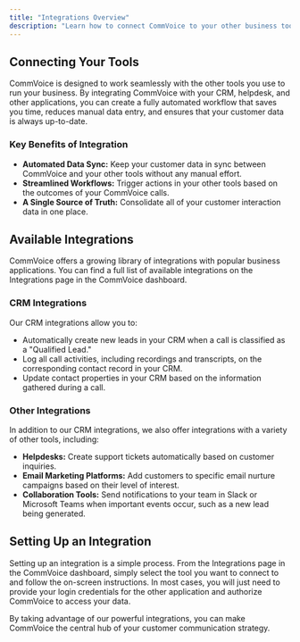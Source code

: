 ```yaml
---
title: "Integrations Overview"
description: "Learn how to connect CommVoice to your other business tools to automate workflows and streamline your operations."
---
```


## Connecting Your Tools

CommVoice is designed to work seamlessly with the other tools you use to run your business. By integrating CommVoice with your CRM, helpdesk, and other applications, you can create a fully automated workflow that saves you time, reduces manual data entry, and ensures that your customer data is always up-to-date.

### Key Benefits of Integration

*   **Automated Data Sync:**  Keep your customer data in sync between CommVoice and your other tools without any manual effort.
*   **Streamlined Workflows:**  Trigger actions in your other tools based on the outcomes of your CommVoice calls.
*   **A Single Source of Truth:**  Consolidate all of your customer interaction data in one place.

## Available Integrations

CommVoice offers a growing library of integrations with popular business applications. You can find a full list of available integrations on the Integrations page in the CommVoice dashboard.

### CRM Integrations

Our CRM integrations allow you to:

*   Automatically create new leads in your CRM when a call is classified as a "Qualified Lead."
*   Log all call activities, including recordings and transcripts, on the corresponding contact record in your CRM.
*   Update contact properties in your CRM based on the information gathered during a call.

### Other Integrations

In addition to our CRM integrations, we also offer integrations with a variety of other tools, including:

*   **Helpdesks:** Create support tickets automatically based on customer inquiries.
*   **Email Marketing Platforms:**  Add customers to specific email nurture campaigns based on their level of interest.
*   **Collaboration Tools:**  Send notifications to your team in Slack or Microsoft Teams when important events occur, such as a new lead being generated.

## Setting Up an Integration

Setting up an integration is a simple process. From the Integrations page in the CommVoice dashboard, simply select the tool you want to connect to and follow the on-screen instructions. In most cases, you will just need to provide your login credentials for the other application and authorize CommVoice to access your data.

By taking advantage of our powerful integrations, you can make CommVoice the central hub of your customer communication strategy. 